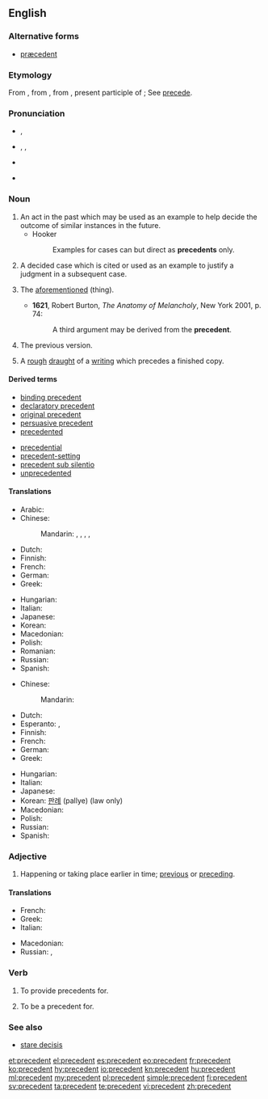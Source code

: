 ==English==
{{wikipedia}}

===Alternative forms===
* [[præcedent]] {{qualifier|archaic}}

===Etymology===
From {{etyl|enm}}, from {{etyl|fro}}, from {{etyl|la}} {{term|praecedens|praecēdēns|lang=la}}, present participle of {{term|praecedo|praecēdere|lang=la|to precede}}; See [[precede]].

===Pronunciation===
* {{a|UK|adjective}} {{IPA|/pɹiˈsiː.dənt/}}, {{X-SAMPA|/pr\i"si:.d@nt/}}
* {{a|UK|US|noun}} {{enPR|prĕs'ĭ-dənt}}, {{IPA|/ˈpɹɛs.ɪ.dənt/}}, {{X-SAMPA|/"pr\Es.I.d@nt/}}
* {{audio|en-us-precedent.ogg|Audio (US)}}
* {{a|Aus|noun}} {{IPA|/ˈpɹi.sɪ.dənt/}} {{attention|en|check the Australian pronunciation; I transcribed it from actual speech. -sche}}

===Noun===
{{en-noun}}

# An act in the past which may be used as an example to help decide the outcome of similar instances in the future.
#* Hooker
#*: Examples for cases can but direct as '''precedents''' only.
# {{legal}} A decided case which is cited or used as an example to justify a judgment in a subsequent case.
# {{obsolete|with definite article}} The [[aforementioned]] (thing).
#* '''1621''', Robert Burton, ''The Anatomy of Melancholy'', New York 2001, p. 74:
#*: A third argument may be derived from the '''precedent'''.
# The previous version.
# {{obsolete}} A [[rough]] [[draught]] of a [[writing]] which precedes a finished copy.
#: {{rfquotek|Shakespeare}}
{{rft|pronunciation, PoS of senses 3 and 4?}}

====Derived terms====
{{rel-top|terms derived from precedent ''(noun)''}}
* [[binding precedent]]
* [[declaratory precedent]]
* [[original precedent]]
* [[persuasive precedent]]
* [[precedented]]
{{rel-mid}}
* [[precedential]]
* [[precedent-setting]]
* [[precedent sub silentio]]
* [[unprecedented]]
{{rel-bottom}}

====Translations====
{{trans-top|past act used as example}}
* Arabic: {{t-|ar|سابقة|sc=Arab}}
* Chinese:
*: Mandarin: {{t|cmn|實例|sc=Hani}}, {{t|cmn|实例|tr=shílì|sc=Hani}}, {{t|cmn|範例|sc=Hani}}, {{t|cmn|范例|tr=fànlì|sc=Hani}}, {{t|cmn|事例|tr=shìlì|sc=Hani}}
* Dutch: {{t-|nl|precedent}}
* Finnish: {{t+|fi|ennakkotapaus}}
* French: {{t+|fr|précédent}}
* German: {{t-|de|Präzedens|n}}
* Greek: {{t+|el|προηγούμενο|n|tr=prοigoúmeno}}
{{trans-mid}}
* Hungarian: {{t+|hu|precedens}}
* Italian: {{t+|it|precedente|m}}
* Japanese: {{t-|ja|先例|tr=senrei}}
* Korean: {{t+|ko|사례|tr=sarye|sc=Hang}}
* Macedonian: {{t-|mk|преседан|m|tr=presedán}}
* Polish: {{t-|pl|precedens|m}}
* Romanian: {{t-|ro|precedent}}
* Russian: {{t+|ru|прецедент|m|tr=pr'eced'ént}}
* Spanish: {{t+|es|precedente|m}}
{{trans-bottom}}

{{trans-top|prior judgment in law}}
* Chinese:
*: Mandarin: {{t|cmn|判例|tr=pànlì|sc=Hani}}
* Dutch: {{t-|nl|jurisprudentie}}
* Esperanto: {{t-|eo|precedento}}, {{t-|eo|precedenco}}
* Finnish: {{t+|fi|ennakkotapaus}}
* French: {{t+|fr|jurisprudence}}
* German: {{t+|de|Präzedenzfall|m}}
* Greek: {{t+|el|δεδικασμένο|n|tr=dedikasméno}}
{{trans-mid}}
* Hungarian: {{t+|hu|precedens}}
* Italian: {{t+|it|precedente|m}}
* Japanese: {{t+|ja|判例|tr=hanrei}}
* Korean: [[판례]] (pallye) (law only)
* Macedonian: {{t-|mk|преседан|m|tr=presedán}}
* Polish: {{t-|pl|precedens|m}}
* Russian: {{t+|ru|прецедент|m|tr=pr'eced'ént}}
* Spanish: {{t+|es|precedente|m}}
{{trans-bottom}}

===Adjective===
{{en-adj|-}}

# Happening or taking place earlier in time; [[previous]] or [[preceding]].

====Translations====
{{trans-top|earlier in time}}
* French: {{t+|fr|précédent}}
* Greek: {{t+|el|προηγούμενος|tr=prοigoúmenos}}
* Italian: {{t+|it|precedente}}
{{trans-mid}}
* Macedonian: {{t-|mk|претходен|m|tr=préthoden}}
* Russian: {{t+|ru|предшествующий|tr=pr'edšéstvujuš'ij}}, {{t+|ru|предыдущий|tr=pr'edydúš'ij}}
{{trans-bottom}}

===Verb===
{{en-verb}}

# {{transitive|legal}} To provide precedents for.
# {{transitive|legal}} To be a precedent for.

===See also===
* [[stare decisis]]

[[et:precedent]]
[[el:precedent]]
[[es:precedent]]
[[eo:precedent]]
[[fr:precedent]]
[[ko:precedent]]
[[hy:precedent]]
[[io:precedent]]
[[kn:precedent]]
[[hu:precedent]]
[[ml:precedent]]
[[my:precedent]]
[[pl:precedent]]
[[simple:precedent]]
[[fi:precedent]]
[[sv:precedent]]
[[ta:precedent]]
[[te:precedent]]
[[vi:precedent]]
[[zh:precedent]]